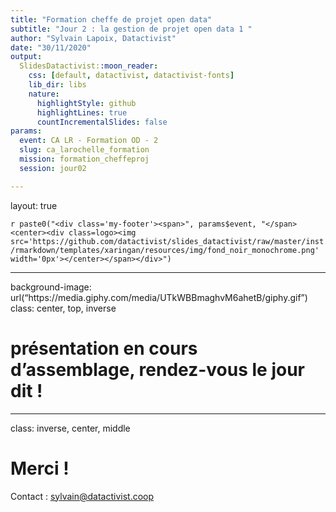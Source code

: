 ```yaml
---
title: "Formation cheffe de projet open data"
subtitle: "Jour 2 : la gestion de projet open data 1 "
author: "Sylvain Lapoix, Datactivist"
date: "30/11/2020"
output:
  SlidesDatactivist::moon_reader:
    css: [default, datactivist, datactivist-fonts]
    lib_dir: libs
    nature:
      highlightStyle: github
      highlightLines: true
      countIncrementalSlides: false
params:
  event: CA LR - Formation OD - 2
  slug: ca_larochelle_formation
  mission: formation_cheffeproj
  session: jour02

---
```

layout: true
  

`r paste0("<div class='my-footer'><span>", params$event, "</span> <center><div class=logo><img src='https://github.com/datactivist/slides_datactivist/raw/master/inst/rmarkdown/templates/xaringan/resources/img/fond_noir_monochrome.png' width='0px'></center></span></div>")` 


---


background-image: url("https://media.giphy.com/media/UTkWBBmaghvM6ahetB/giphy.gif")
class: center, top, inverse

# présentation en cours d'assemblage, rendez-vous le jour dit !


---
class: inverse, center, middle

# Merci !

Contact : [sylvain@datactivist.coop](mailto:sylvain@datactivist.coop)
